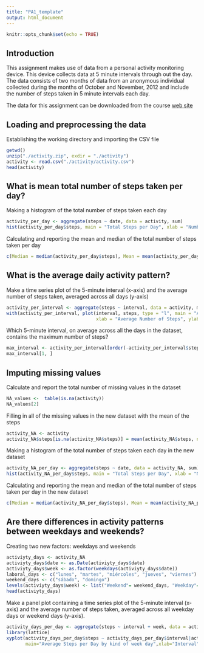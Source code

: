 ```yaml
---
title: "PA1_template"
output: html_document
---
```


```r
knitr::opts_chunk$set(echo = TRUE)
```

## Introduction

This assignment makes use of data from a personal activity monitoring device. This device collects data at 5 minute intervals through out the day. The data consists of two months of data from an anonymous individual collected during the months of October and November, 2012 and include the number of steps taken in 5 minute intervals each day.

The data for this assignment can be downloaded from the course [web site](https://d396qusza40orc.cloudfront.net/repdata%2Fdata%2Factivity.zip)

## Loading and preprocessing the data

Establishing the working directory and importing the CSV file 

```r
getwd()
unzip("./activity.zip", exdir = "./activity")
activity <- read.csv("./activity/activity.csv")
head(activity)
```

## What is mean total number of steps taken per day?

Making a histogram of the total number of steps taken each day

```r
activity_per_day <- aggregate(steps ~ date, data = activity, sum)
hist(activity_per_day$steps, main = "Total Steps per Day", xlab = "Number of Steps", ylim = c(0, 30), col = "red")
```

Calculating and reporting the mean and median of the total number of steps taken per day

```r
c(Median = median(activity_per_day$steps), Mean = mean(activity_per_day$steps))
```

## What is the average daily activity pattern?

Make a time series plot of the 5-minute interval (x-axis) and the average number of steps taken, averaged across all days (y-axis)

```r
activity_per_interval <- aggregate(steps ~ interval, data = activity, mean)
with(activity_per_interval, plot(interval, steps, type = "l", main = "Average Daily Activity Pattern", 
                                 xlab = "Average Number of Steps", ylab = "Number of Steps", col = "blue"))
```

Which 5-minute interval, on average across all the days in the dataset, contains the maximum number of steps?

```r
max_interval <- activity_per_interval[order(-activity_per_interval$steps), ]
max_interval[1, ]
```

## Imputing missing values

Calculate and report the total number of missing values in the dataset

```r
NA_values <-  table(is.na(activity))
NA_values[2]
```

Filling in all of the missing values in the new dataset with the mean of the steps

```r
activity_NA <- activity
activity_NA$steps[is.na(activity_NA$steps)] = mean(activity_NA$steps, na.rm=TRUE)
```

Making a histogram of the total number of steps taken each day in the new dataset

```r
activity_NA_per_day <- aggregate(steps ~ date, data = activity_NA, sum)
hist(activity_NA_per_day$steps, main = "Total Steps per Day", xlab = "Number of Steps", ylim = c(0, 40), col = "red")
```

Calculating and reporting the mean and median of the total number of steps taken per day in the new dataset

```r
c(Median = median(activity_NA_per_day$steps), Mean = mean(activity_NA_per_day$steps))
```

## Are there differences in activity patterns between weekdays and weekends?

Creating two new factors: weekdays and weekends

```r
activiyty_days <- activity_NA
activiyty_days$date <- as.Date(activiyty_days$date)
activiyty_days$week <- as.factor(weekdays(activiyty_days$date))
laboral_days <- c("lunes", "martes", "miércoles", "jueves", "viernes")
weekend_days <- c("sábado", "domingo")
levels(activiyty_days$week) <- list("Weekend"= weekend_days, "Weekday"= laboral_days)
head(activiyty_days)
```

Make a panel plot containing a time series plot of the 5-minute interval (x-axis) and the average number of steps taken, averaged across all weekday days or weekend days (y-axis). 

```r
activity_days_per_day <- aggregate(steps ~ interval + week, data = activiyty_days, mean)
library(lattice)
xyplot(activity_days_per_day$steps ~ activity_days_per_day$interval|activity_days_per_day$week, 
       main="Average Steps per Day by kind of week day",xlab="Interval", ylab="Number of Steps",layout=c(1,2), type="l")
```